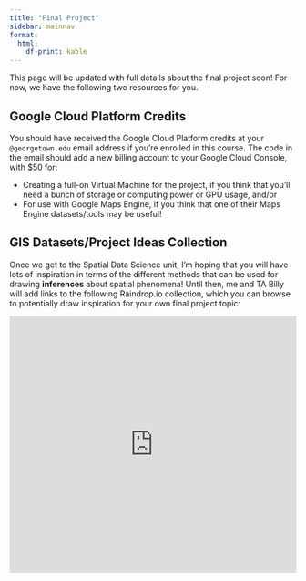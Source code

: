 ```yaml
---
title: "Final Project"
sidebar: mainnav
format:
  html:
    df-print: kable
---
```


This page will be updated with full details about the final project soon! For now, we have the following two resources for you.

## Google Cloud Platform Credits

You should have received the Google Cloud Platform credits at your `@georgetown.edu` email address if you're enrolled in this course. The code in the email should add a new billing account to your Google Cloud Console, with $50 for:

* Creating a full-on Virtual Machine for the project, if you think that you'll need a bunch of storage or computing power or GPU usage, and/or
* For use with Google Maps Engine, if you think that one of their Maps Engine datasets/tools may be useful!

## GIS Datasets/Project Ideas Collection

Once we get to the Spatial Data Science unit, I'm hoping that you will have lots of inspiration in terms of the different methods that can be used for drawing **inferences** about spatial phenomena! Until then, me and TA Billy will add links to the following Raindrop.io collection, which you can browse to potentially draw inspiration for your own final project topic:

<iframe style="border: 0; width: 100%; height: 450px;" allowfullscreen frameborder="0" src="https://raindrop.io/jpowerj/gis-47891594/embed/sort=-created"></iframe>
